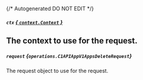 {/* Autogenerated DO NOT EDIT  */}

##### `ctx` [*{ `context.Context` }*](https://pkg.go.dev/context#Context)
The context to use for the request.
---
##### `request` *{`operations.C1APIAppV1AppsDeleteRequest`}*
The request object to use for the request.

<Collapsible openLabel={Labels.showProperties} closeLabel={Labels.hideProperties}>
  <C1APIAppV1AppsDeleteRequest />
</Collapsible>


